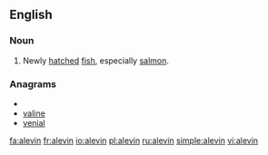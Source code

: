 ==English==

===Noun===
{{en-noun}}

# Newly [[hatch]]ed [[fish]], especially [[salmon]].

===Anagrams===
* {{alphagram|aeilnv}}
* [[valine#English|valine]]
* [[venial#English|venial]]


[[fa:alevin]]
[[fr:alevin]]
[[io:alevin]]
[[pl:alevin]]
[[ru:alevin]]
[[simple:alevin]]
[[vi:alevin]]